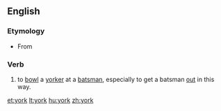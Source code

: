 {{also|York}}
==English==

===Etymology===
* From {{term|yorker}}

===Verb===
{{en-verb}}

# {{cricket}} to [[bowl]] a [[yorker]] at a [[batsman]], especially to get a batsman [[out]] in this way.

[[et:york]]
[[lt:york]]
[[hu:york]]
[[zh:york]]